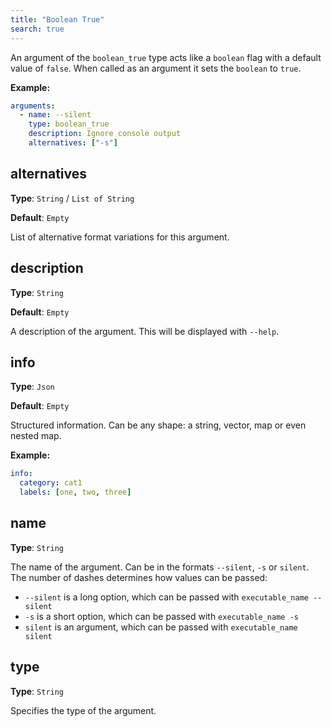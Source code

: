 ```yaml
---
title: "Boolean True"
search: true
---
```


An argument of the `boolean_true` type acts like a `boolean` flag with a default value of `false`. When called as an argument it sets the `boolean` to `true`.

**Example:**

```yaml
arguments:
  - name: --silent
    type: boolean_true
    description: Ignore console output
    alternatives: ["-s"]

```

## alternatives

**Type**: `String` / `List of String`

**Default**: `Empty`

List of alternative format variations for this argument.

## description

**Type**: `String`

**Default**: `Empty`

A description of the argument. This will be displayed with `--help`.

## info

**Type**: `Json`

**Default**: `Empty`

Structured information. Can be any shape: a string, vector, map or even nested map.

**Example:**

```yaml
info:
  category: cat1
  labels: [one, two, three]
```

## name

**Type**: `String`

The name of the argument. Can be in the formats `--silent`, `-s` or `silent`. The number of dashes determines how values can be passed:  

  - `--silent` is a long option, which can be passed with `executable_name --silent`
  - `-s` is a short option, which can be passed with `executable_name -s`
  - `silent` is an argument, which can be passed with `executable_name silent`  


## type

**Type**: `String`

Specifies the type of the argument.
